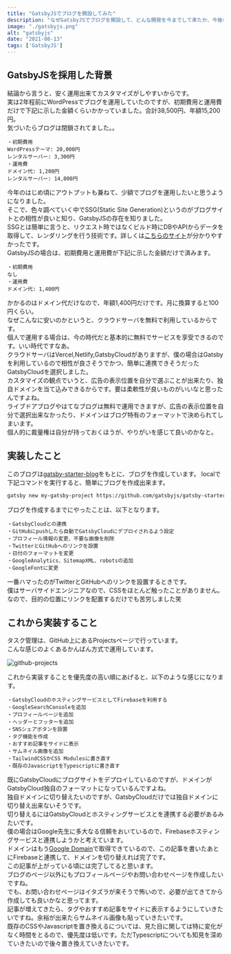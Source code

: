 ```yaml
---
title: "GatsbyJSでブログを開設してみた"
description: "なぜGatsbyJSでブログを開設して、どんな開発を今までして来たか、今後なにを開発していくのかを解説します。"
image: "./gatsbyjs.png"
alt: "gatsbyjs"
date: "2021-08-13"
tags: ['GatsbyJS']
---
```


## GatsbyJSを採用した背景

結論から言うと、安く運用出来てカスタマイズがしやすいからです。  
実は2年程前にWordPressでブログを運用していたのですが、初期費用と運用費だけで下記に示した金額くらいかかっていました。合計38,500円、年額15,200円。  
気づいたらブログは閉鎖されてました。。

```
・初期費用
WordPressテーマ: 20,000円
レンタルサーバー: 3,300円
・運用費
ドメイン代: 1,200円
レンタルサーバー: 14,000円
```

今年のはじめ頃にアウトプットも兼ねて、少額でブログを運用したいと思うようになりました。  
そこで、色々調べていく中でSSG(Static Site Generation)というのがブログサイトとの相性が良いと知り、GatsbyJSの存在を知りました。  
SSGとは簡単に言うと、リクエスト時ではなくビルド時にDBやAPIからデータを取得して、レンダリングを行う技術です。詳しくは[こちらのサイト](https://zenn.dev/luvmini511/articles/1523113e0dec58#2.-ssg)が分かりやすかったです。  
GatsbyJSの場合は、初期費用と運用費が下記に示した金額だけで済みます。  

```
・初期費用
なし
・運用費
ドメイン代: 1,400円
```

かかるのはドメイン代だけなので、年額1,400円だけです。月に換算すると100円くらい。  
なぜこんなに安いのかというと、クラウドサーバを無料で利用しているからです。  
個人で運用する場合は、今の時代だと基本的に無料でサービスを享受できるのです。いい時代ですなあ。  
クラウドサーバはVercel,Netlify,GatsbyCloudがありますが、僕の場合はGatsbyを利用しているので相性が良さそうでかつ、簡単に連携できそうだったGatsbyCloudを選択しました。  
カスタマイズの観点でいうと、広告の表示位置を自分で選ぶことが出来たり、独自ドメインを当て込みできるからです。要は柔軟性が良いものがいいなと思ったんですよね。  
ライブドアブログやはてなブログは無料で運用できますが、広告の表示位置を自分で選択出来なかったり、ドメインはブログ特有のフォーマットで決められてしまいます。  
個人的に裁量権は自分が持っておくほうが、やりがいを感じて良いのかなと。  

## 実装したこと

このブログは[gatsby-starter-blog](https://www.gatsbyjs.com/starters/gatsbyjs/gatsby-starter-blog)をもとに、ブログを作成しています。
localで下記コマンドを実行すると、簡単にブログを作成出来ます。

```sh
gatsby new my-gatsby-project https://github.com/gatsbyjs/gatsby-starter-blog
```

ブログを作成するまでにやったことは、以下となります。

```
・GatsbyCloudとの連携
・GitHubにpushしたら自動でGatsbyCloudにデプロイされるよう設定
・プロフィール情報の変更、不要な画像を削除
・TwitterとGitHubへのリンクを設置
・日付のフォーマットを変更
・GoogleAnalytics、SitemapXML、robotsの追加
・GoogleFontに変更
```

一番ハマったのがTwitterとGitHubへのリンクを設置するときです。  
僕はサーバサイドエンジニアなので、CSSをほとんど触ったことがありません。  
なので、目的の位置にリンクを配置するだけでも苦労しました笑

## これから実装すること

タスク管理は、GitHub上にあるProjectsページで行っています。  
こんな感じのよくあるかんばん方式で運用しています。

![github-projects](./github-projects.png)

これから実装することを優先度の高い順にあげると、以下のような感じになります。

```
・GatsbyCloudのホスティングサービスとしてFirebaseを利用する
・GoogleSearchConsoleを追加
・プロフィールページを追加
・ヘッダーとフッターを追加
・SNSシェアボタンを設置
・タグ機能を作成
・おすすめ記事をサイドに表示
・サムネイル画像を追加
・TailwindCSSかCSS Modulesに書き直す
・既存のJavascriptをTypescriptに書き直す
```

既にGatsbyCloudにブログサイトをデプロイしているのですが、ドメインがGatsbyCloud独自のフォーマットになっているんですよね。  
独自ドメインに切り替えたいのですが、GatsbyCloudだけでは独自ドメインに切り替え出来ないそうです。  
切り替えるにはGatsbyCloudとホスティングサービスとを連携する必要があるみたいです。  
僕の場合はGoogle先生に多大なる信頼をおいているので、Firebaseホスティングサービスと連携しようかと考えています。  
ドメインはもう[Google Domain](https://domains.google.com/)で取得できているので、この記事を書いたあとにFirebaseと連携して、ドメインを切り替えれば完了です。  
この記事が上がっている頃には完了してると思います。  
ブログのページ以外にもプロフィールページやお問い合わせページを作成したいですね。  
でも、お問い合わせページはイタズラが来そうで怖いので、必要が出てきてから作成しても良いかなと思ってます。  
記事が増えてきたら、タグやおすすめ記事をサイドに表示するようにしていきたいですね。余裕が出来たらサムネイル画像も貼っていきたいです。  
既存のCSSやJavascriptを置き換えるについては、見た目に関しては特に変化がなく時間をとるので、優先度は低いです。ただTypescriptについても知見を深めていきたいので後々置き換えていきたいです。
